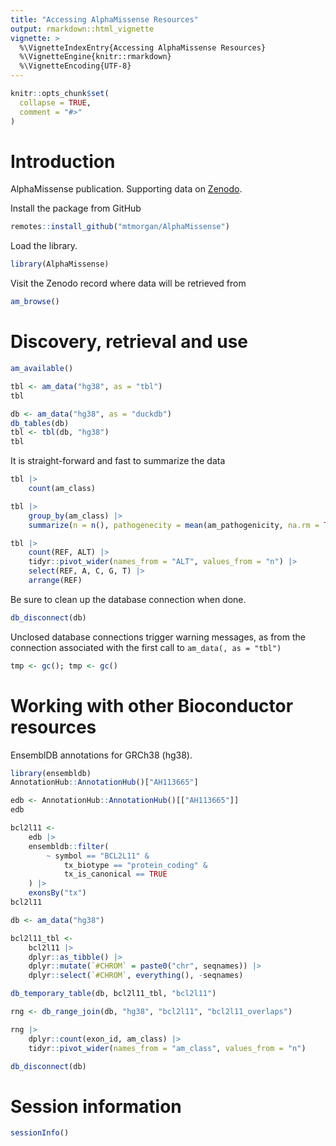 ```yaml
---
title: "Accessing AlphaMissense Resources"
output: rmarkdown::html_vignette
vignette: >
  %\VignetteIndexEntry{Accessing AlphaMissense Resources}
  %\VignetteEngine{knitr::rmarkdown}
  %\VignetteEncoding{UTF-8}
---
```


```r
knitr::opts_chunk$set(
  collapse = TRUE,
  comment = "#>"
)
```

# Introduction

AlphaMissense publication. Supporting data on [Zenodo][].

[Zenodo]: https://zenodo.org//record/8360242

Install the package from GitHub

```r
remotes::install_github("mtmorgan/AlphaMissense")
```

Load the library.

```r
library(AlphaMissense)
```

Visit the Zenodo record where data will be retrieved from

```r
am_browse()
```

# Discovery, retrieval and use

```r
am_available()
```

```r
tbl <- am_data("hg38", as = "tbl")
tbl
```

```r
db <- am_data("hg38", as = "duckdb")
db_tables(db)
tbl <- tbl(db, "hg38")
tbl
```

It is straight-forward and fast to summarize the data

```r
tbl |>
    count(am_class)
```

```r
tbl |>
    group_by(am_class) |>
    summarize(n = n(), pathogenecity = mean(am_pathogenicity, na.rm = TRUE))
```

```r
tbl |>
    count(REF, ALT) |>
    tidyr::pivot_wider(names_from = "ALT", values_from = "n") |>
    select(REF, A, C, G, T) |>
    arrange(REF)
```

Be sure to clean up the database connection when done.

```r
db_disconnect(db)
```

Unclosed database connections trigger warning messages, as from the
connection associated with the first call to `am_data(, as = "tbl")`

```r
tmp <- gc(); tmp <- gc()
```

# Working with other Bioconductor resources

EnsemblDB annotations for GRCh38 (hg38).

```r
library(ensembldb)
AnnotationHub::AnnotationHub()["AH113665"]
```

```r
edb <- AnnotationHub::AnnotationHub()[["AH113665"]]
edb
```

```r
bcl2l11 <-
    edb |>
    ensembldb::filter(
        ~ symbol == "BCL2L11" &
            tx_biotype == "protein_coding" &
            tx_is_canonical == TRUE
    ) |>
    exonsBy("tx")
bcl2l11
```

```r
db <- am_data("hg38")
```

```r
bcl2l11_tbl <-
    bcl2l11 |>
    dplyr::as_tibble() |>
    dplyr::mutate(`#CHROM` = paste0("chr", seqnames)) |>
    dplyr::select(`#CHROM`, everything(), -seqnames)

db_temporary_table(db, bcl2l11_tbl, "bcl2l11")
```

```r
rng <- db_range_join(db, "hg38", "bcl2l11", "bcl2l11_overlaps")
```

```r
rng |>
    dplyr::count(exon_id, am_class) |>
    tidyr::pivot_wider(names_from = "am_class", values_from = "n")
```

```r
db_disconnect(db)
```

# Session information {.unnumbered}

```r
sessionInfo()
```
